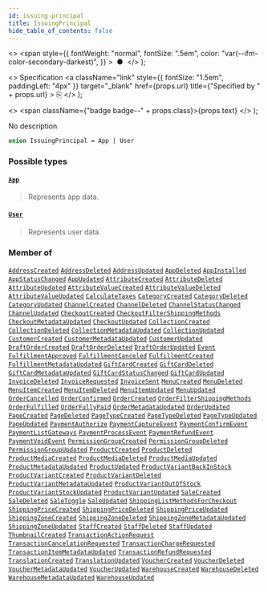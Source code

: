 ```yaml
---
id: issuing-principal
title: IssuingPrincipal
hide_table_of_contents: false
---
```


  <>
    <span
      style={{
        fontWeight: "normal",
        fontSize: ".5em",
        color: "var(--ifm-color-secondary-darkest)",
      }}
    >
      &nbsp;●&nbsp;
    </span>
  </>
);

  <>
    Specification
    <a
      className="link"
      style={{ fontSize: "1.5em", paddingLeft: "4px" }}
      target="\_blank"
      href={props.url}
      title={"Specified by " + props.url}
    >
      ⎘
    </a>
  </>
);

  <>
    <span className={"badge badge--" + props.class}>{props.text}</span>
  </>
);

No description

```graphql
union IssuingPrincipal = App | User
```

### Possible types

#### [`App`](../../../api-reference/apps/objects/app) <Badge class="secondary" text="object"/> <Badge class="secondary" text="apps"/>

> Represents app data.

#### [`User`](../../../api-reference/users/objects/user) <Badge class="secondary" text="object"/> <Badge class="secondary" text="users"/>

> Represents user data.

### Member of

[`AddressCreated`](../../../api-reference/users/objects/address-created) <Badge class="secondary" text="object"/><Bullet />[`AddressDeleted`](../../../api-reference/users/objects/address-deleted) <Badge class="secondary" text="object"/><Bullet />[`AddressUpdated`](../../../api-reference/users/objects/address-updated) <Badge class="secondary" text="object"/><Bullet />[`AppDeleted`](../../../api-reference/apps/objects/app-deleted) <Badge class="secondary" text="object"/><Bullet />[`AppInstalled`](../../../api-reference/apps/objects/app-installed) <Badge class="secondary" text="object"/><Bullet />[`AppStatusChanged`](../../../api-reference/apps/objects/app-status-changed) <Badge class="secondary" text="object"/><Bullet />[`AppUpdated`](../../../api-reference/apps/objects/app-updated) <Badge class="secondary" text="object"/><Bullet />[`AttributeCreated`](../../../api-reference/attributes/objects/attribute-created) <Badge class="secondary" text="object"/><Bullet />[`AttributeDeleted`](../../../api-reference/attributes/objects/attribute-deleted) <Badge class="secondary" text="object"/><Bullet />[`AttributeUpdated`](../../../api-reference/attributes/objects/attribute-updated) <Badge class="secondary" text="object"/><Bullet />[`AttributeValueCreated`](../../../api-reference/attributes/objects/attribute-value-created) <Badge class="secondary" text="object"/><Bullet />[`AttributeValueDeleted`](../../../api-reference/attributes/objects/attribute-value-deleted) <Badge class="secondary" text="object"/><Bullet />[`AttributeValueUpdated`](../../../api-reference/attributes/objects/attribute-value-updated) <Badge class="secondary" text="object"/><Bullet />[`CalculateTaxes`](../../../api-reference/miscellaneous/objects/calculate-taxes) <Badge class="secondary" text="object"/><Bullet />[`CategoryCreated`](../../../api-reference/products/objects/category-created) <Badge class="secondary" text="object"/><Bullet />[`CategoryDeleted`](../../../api-reference/products/objects/category-deleted) <Badge class="secondary" text="object"/><Bullet />[`CategoryUpdated`](../../../api-reference/products/objects/category-updated) <Badge class="secondary" text="object"/><Bullet />[`ChannelCreated`](../../../api-reference/channels/objects/channel-created) <Badge class="secondary" text="object"/><Bullet />[`ChannelDeleted`](../../../api-reference/channels/objects/channel-deleted) <Badge class="secondary" text="object"/><Bullet />[`ChannelStatusChanged`](../../../api-reference/channels/objects/channel-status-changed) <Badge class="secondary" text="object"/><Bullet />[`ChannelUpdated`](../../../api-reference/channels/objects/channel-updated) <Badge class="secondary" text="object"/><Bullet />[`CheckoutCreated`](../../../api-reference/checkout/objects/checkout-created) <Badge class="secondary" text="object"/><Bullet />[`CheckoutFilterShippingMethods`](../../../api-reference/miscellaneous/objects/checkout-filter-shipping-methods) <Badge class="secondary" text="object"/><Bullet />[`CheckoutMetadataUpdated`](../../../api-reference/checkout/objects/checkout-metadata-updated) <Badge class="secondary" text="object"/><Bullet />[`CheckoutUpdated`](../../../api-reference/checkout/objects/checkout-updated) <Badge class="secondary" text="object"/><Bullet />[`CollectionCreated`](../../../api-reference/products/objects/collection-created) <Badge class="secondary" text="object"/><Bullet />[`CollectionDeleted`](../../../api-reference/products/objects/collection-deleted) <Badge class="secondary" text="object"/><Bullet />[`CollectionMetadataUpdated`](../../../api-reference/products/objects/collection-metadata-updated) <Badge class="secondary" text="object"/><Bullet />[`CollectionUpdated`](../../../api-reference/products/objects/collection-updated) <Badge class="secondary" text="object"/><Bullet />[`CustomerCreated`](../../../api-reference/users/objects/customer-created) <Badge class="secondary" text="object"/><Bullet />[`CustomerMetadataUpdated`](../../../api-reference/users/objects/customer-metadata-updated) <Badge class="secondary" text="object"/><Bullet />[`CustomerUpdated`](../../../api-reference/users/objects/customer-updated) <Badge class="secondary" text="object"/><Bullet />[`DraftOrderCreated`](../../../api-reference/orders/objects/draft-order-created) <Badge class="secondary" text="object"/><Bullet />[`DraftOrderDeleted`](../../../api-reference/orders/objects/draft-order-deleted) <Badge class="secondary" text="object"/><Bullet />[`DraftOrderUpdated`](../../../api-reference/orders/objects/draft-order-updated) <Badge class="secondary" text="object"/><Bullet />[`Event`](../../../api-reference/miscellaneous/interfaces/event) <Badge class="secondary" text="interface"/><Bullet />[`FulfillmentApproved`](../../../api-reference/orders/objects/fulfillment-approved) <Badge class="secondary" text="object"/><Bullet />[`FulfillmentCanceled`](../../../api-reference/orders/objects/fulfillment-canceled) <Badge class="secondary" text="object"/><Bullet />[`FulfillmentCreated`](../../../api-reference/orders/objects/fulfillment-created) <Badge class="secondary" text="object"/><Bullet />[`FulfillmentMetadataUpdated`](../../../api-reference/orders/objects/fulfillment-metadata-updated) <Badge class="secondary" text="object"/><Bullet />[`GiftCardCreated`](../../../api-reference/gift-cards/objects/gift-card-created) <Badge class="secondary" text="object"/><Bullet />[`GiftCardDeleted`](../../../api-reference/gift-cards/objects/gift-card-deleted) <Badge class="secondary" text="object"/><Bullet />[`GiftCardMetadataUpdated`](../../../api-reference/gift-cards/objects/gift-card-metadata-updated) <Badge class="secondary" text="object"/><Bullet />[`GiftCardStatusChanged`](../../../api-reference/gift-cards/objects/gift-card-status-changed) <Badge class="secondary" text="object"/><Bullet />[`GiftCardUpdated`](../../../api-reference/gift-cards/objects/gift-card-updated) <Badge class="secondary" text="object"/><Bullet />[`InvoiceDeleted`](../../../api-reference/miscellaneous/objects/invoice-deleted) <Badge class="secondary" text="object"/><Bullet />[`InvoiceRequested`](../../../api-reference/miscellaneous/objects/invoice-requested) <Badge class="secondary" text="object"/><Bullet />[`InvoiceSent`](../../../api-reference/miscellaneous/objects/invoice-sent) <Badge class="secondary" text="object"/><Bullet />[`MenuCreated`](../../../api-reference/miscellaneous/objects/menu-created) <Badge class="secondary" text="object"/><Bullet />[`MenuDeleted`](../../../api-reference/miscellaneous/objects/menu-deleted) <Badge class="secondary" text="object"/><Bullet />[`MenuItemCreated`](../../../api-reference/miscellaneous/objects/menu-item-created) <Badge class="secondary" text="object"/><Bullet />[`MenuItemDeleted`](../../../api-reference/miscellaneous/objects/menu-item-deleted) <Badge class="secondary" text="object"/><Bullet />[`MenuItemUpdated`](../../../api-reference/miscellaneous/objects/menu-item-updated) <Badge class="secondary" text="object"/><Bullet />[`MenuUpdated`](../../../api-reference/miscellaneous/objects/menu-updated) <Badge class="secondary" text="object"/><Bullet />[`OrderCancelled`](../../../api-reference/orders/objects/order-cancelled) <Badge class="secondary" text="object"/><Bullet />[`OrderConfirmed`](../../../api-reference/orders/objects/order-confirmed) <Badge class="secondary" text="object"/><Bullet />[`OrderCreated`](../../../api-reference/orders/objects/order-created) <Badge class="secondary" text="object"/><Bullet />[`OrderFilterShippingMethods`](../../../api-reference/miscellaneous/objects/order-filter-shipping-methods) <Badge class="secondary" text="object"/><Bullet />[`OrderFulfilled`](../../../api-reference/orders/objects/order-fulfilled) <Badge class="secondary" text="object"/><Bullet />[`OrderFullyPaid`](../../../api-reference/orders/objects/order-fully-paid) <Badge class="secondary" text="object"/><Bullet />[`OrderMetadataUpdated`](../../../api-reference/orders/objects/order-metadata-updated) <Badge class="secondary" text="object"/><Bullet />[`OrderUpdated`](../../../api-reference/orders/objects/order-updated) <Badge class="secondary" text="object"/><Bullet />[`PageCreated`](../../../api-reference/pages/objects/page-created) <Badge class="secondary" text="object"/><Bullet />[`PageDeleted`](../../../api-reference/pages/objects/page-deleted) <Badge class="secondary" text="object"/><Bullet />[`PageTypeCreated`](../../../api-reference/pages/objects/page-type-created) <Badge class="secondary" text="object"/><Bullet />[`PageTypeDeleted`](../../../api-reference/pages/objects/page-type-deleted) <Badge class="secondary" text="object"/><Bullet />[`PageTypeUpdated`](../../../api-reference/pages/objects/page-type-updated) <Badge class="secondary" text="object"/><Bullet />[`PageUpdated`](../../../api-reference/pages/objects/page-updated) <Badge class="secondary" text="object"/><Bullet />[`PaymentAuthorize`](../../../api-reference/miscellaneous/objects/payment-authorize) <Badge class="secondary" text="object"/><Bullet />[`PaymentCaptureEvent`](../../../api-reference/miscellaneous/objects/payment-capture-event) <Badge class="secondary" text="object"/><Bullet />[`PaymentConfirmEvent`](../../../api-reference/miscellaneous/objects/payment-confirm-event) <Badge class="secondary" text="object"/><Bullet />[`PaymentListGateways`](../../../api-reference/miscellaneous/objects/payment-list-gateways) <Badge class="secondary" text="object"/><Bullet />[`PaymentProcessEvent`](../../../api-reference/miscellaneous/objects/payment-process-event) <Badge class="secondary" text="object"/><Bullet />[`PaymentRefundEvent`](../../../api-reference/miscellaneous/objects/payment-refund-event) <Badge class="secondary" text="object"/><Bullet />[`PaymentVoidEvent`](../../../api-reference/miscellaneous/objects/payment-void-event) <Badge class="secondary" text="object"/><Bullet />[`PermissionGroupCreated`](../../../api-reference/users/objects/permission-group-created) <Badge class="secondary" text="object"/><Bullet />[`PermissionGroupDeleted`](../../../api-reference/users/objects/permission-group-deleted) <Badge class="secondary" text="object"/><Bullet />[`PermissionGroupUpdated`](../../../api-reference/users/objects/permission-group-updated) <Badge class="secondary" text="object"/><Bullet />[`ProductCreated`](../../../api-reference/products/objects/product-created) <Badge class="secondary" text="object"/><Bullet />[`ProductDeleted`](../../../api-reference/products/objects/product-deleted) <Badge class="secondary" text="object"/><Bullet />[`ProductMediaCreated`](../../../api-reference/products/objects/product-media-created) <Badge class="secondary" text="object"/><Bullet />[`ProductMediaDeleted`](../../../api-reference/products/objects/product-media-deleted) <Badge class="secondary" text="object"/><Bullet />[`ProductMediaUpdated`](../../../api-reference/products/objects/product-media-updated) <Badge class="secondary" text="object"/><Bullet />[`ProductMetadataUpdated`](../../../api-reference/products/objects/product-metadata-updated) <Badge class="secondary" text="object"/><Bullet />[`ProductUpdated`](../../../api-reference/products/objects/product-updated) <Badge class="secondary" text="object"/><Bullet />[`ProductVariantBackInStock`](../../../api-reference/products/objects/product-variant-back-in-stock) <Badge class="secondary" text="object"/><Bullet />[`ProductVariantCreated`](../../../api-reference/products/objects/product-variant-created) <Badge class="secondary" text="object"/><Bullet />[`ProductVariantDeleted`](../../../api-reference/products/objects/product-variant-deleted) <Badge class="secondary" text="object"/><Bullet />[`ProductVariantMetadataUpdated`](../../../api-reference/products/objects/product-variant-metadata-updated) <Badge class="secondary" text="object"/><Bullet />[`ProductVariantOutOfStock`](../../../api-reference/products/objects/product-variant-out-of-stock) <Badge class="secondary" text="object"/><Bullet />[`ProductVariantStockUpdated`](../../../api-reference/miscellaneous/objects/product-variant-stock-updated) <Badge class="secondary" text="object"/><Bullet />[`ProductVariantUpdated`](../../../api-reference/products/objects/product-variant-updated) <Badge class="secondary" text="object"/><Bullet />[`SaleCreated`](../../../api-reference/discounts/objects/sale-created) <Badge class="secondary" text="object"/><Bullet />[`SaleDeleted`](../../../api-reference/discounts/objects/sale-deleted) <Badge class="secondary" text="object"/><Bullet />[`SaleToggle`](../../../api-reference/discounts/objects/sale-toggle) <Badge class="secondary" text="object"/><Bullet />[`SaleUpdated`](../../../api-reference/discounts/objects/sale-updated) <Badge class="secondary" text="object"/><Bullet />[`ShippingListMethodsForCheckout`](../../../api-reference/miscellaneous/objects/shipping-list-methods-for-checkout) <Badge class="secondary" text="object"/><Bullet />[`ShippingPriceCreated`](../../../api-reference/miscellaneous/objects/shipping-price-created) <Badge class="secondary" text="object"/><Bullet />[`ShippingPriceDeleted`](../../../api-reference/miscellaneous/objects/shipping-price-deleted) <Badge class="secondary" text="object"/><Bullet />[`ShippingPriceUpdated`](../../../api-reference/miscellaneous/objects/shipping-price-updated) <Badge class="secondary" text="object"/><Bullet />[`ShippingZoneCreated`](../../../api-reference/shipping/objects/shipping-zone-created) <Badge class="secondary" text="object"/><Bullet />[`ShippingZoneDeleted`](../../../api-reference/shipping/objects/shipping-zone-deleted) <Badge class="secondary" text="object"/><Bullet />[`ShippingZoneMetadataUpdated`](../../../api-reference/shipping/objects/shipping-zone-metadata-updated) <Badge class="secondary" text="object"/><Bullet />[`ShippingZoneUpdated`](../../../api-reference/shipping/objects/shipping-zone-updated) <Badge class="secondary" text="object"/><Bullet />[`StaffCreated`](../../../api-reference/users/objects/staff-created) <Badge class="secondary" text="object"/><Bullet />[`StaffDeleted`](../../../api-reference/users/objects/staff-deleted) <Badge class="secondary" text="object"/><Bullet />[`StaffUpdated`](../../../api-reference/users/objects/staff-updated) <Badge class="secondary" text="object"/><Bullet />[`ThumbnailCreated`](../../../api-reference/miscellaneous/objects/thumbnail-created) <Badge class="secondary" text="object"/><Bullet />[`TransactionActionRequest`](../../../api-reference/miscellaneous/objects/transaction-action-request) <Badge class="secondary" text="object"/><Bullet />[`TransactionCancelationRequested`](../../../api-reference/miscellaneous/objects/transaction-cancelation-requested) <Badge class="secondary" text="object"/><Bullet />[`TransactionChargeRequested`](../../../api-reference/miscellaneous/objects/transaction-charge-requested) <Badge class="secondary" text="object"/><Bullet />[`TransactionItemMetadataUpdated`](../../../api-reference/payments/objects/transaction-item-metadata-updated) <Badge class="secondary" text="object"/><Bullet />[`TransactionRefundRequested`](../../../api-reference/miscellaneous/objects/transaction-refund-requested) <Badge class="secondary" text="object"/><Bullet />[`TranslationCreated`](../../../api-reference/miscellaneous/objects/translation-created) <Badge class="secondary" text="object"/><Bullet />[`TranslationUpdated`](../../../api-reference/miscellaneous/objects/translation-updated) <Badge class="secondary" text="object"/><Bullet />[`VoucherCreated`](../../../api-reference/discounts/objects/voucher-created) <Badge class="secondary" text="object"/><Bullet />[`VoucherDeleted`](../../../api-reference/discounts/objects/voucher-deleted) <Badge class="secondary" text="object"/><Bullet />[`VoucherMetadataUpdated`](../../../api-reference/discounts/objects/voucher-metadata-updated) <Badge class="secondary" text="object"/><Bullet />[`VoucherUpdated`](../../../api-reference/discounts/objects/voucher-updated) <Badge class="secondary" text="object"/><Bullet />[`WarehouseCreated`](../../../api-reference/products/objects/warehouse-created) <Badge class="secondary" text="object"/><Bullet />[`WarehouseDeleted`](../../../api-reference/products/objects/warehouse-deleted) <Badge class="secondary" text="object"/><Bullet />[`WarehouseMetadataUpdated`](../../../api-reference/products/objects/warehouse-metadata-updated) <Badge class="secondary" text="object"/><Bullet />[`WarehouseUpdated`](../../../api-reference/products/objects/warehouse-updated) <Badge class="secondary" text="object"/>
